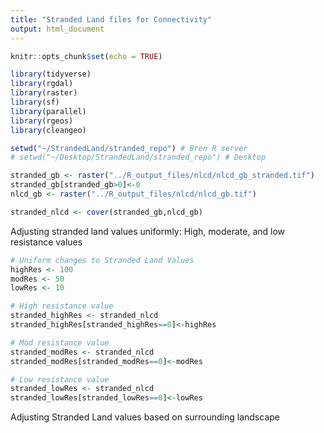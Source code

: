 ```yaml
---
title: "Stranded Land files for Connectivity"
output: html_document
---
```


```r
knitr::opts_chunk$set(echo = TRUE)
```

```r

library(tidyverse)
library(rgdal)
library(raster)
library(sf)
library(parallel)
library(rgeos)
library(cleangeo)

setwd("~/StrandedLand/stranded_repo") # Bren R server
# setwd("~/Desktop/StrandedLand/stranded_repo") # Desktop

stranded_gb <- raster("../R_output_files/nlcd/nlcd_gb_stranded.tif")
stranded_gb[stranded_gb>0]<-0
nlcd_gb <- raster("../R_output_files/nlcd/nlcd_gb.tif")

stranded_nlcd <- cover(stranded_gb,nlcd_gb)

```

Adjusting stranded land values uniformly: High, moderate, and low resistance values
```r
# Uniform changes to Stranded Land Values
highRes <- 100
modRes <- 50
lowRes <- 10

# High resistance value
stranded_highRes <- stranded_nlcd
stranded_highRes[stranded_highRes==0]<-highRes

# Mod resistance value
stranded_modRes <- stranded_nlcd
stranded_modRes[stranded_modRes==0]<-modRes

# Low resistance value
stranded_lowRes <- stranded_nlcd
stranded_lowRes[stranded_lowRes==0]<-lowRes

```

Adjusting Stranded Land values based on surrounding landscape
```r

```

